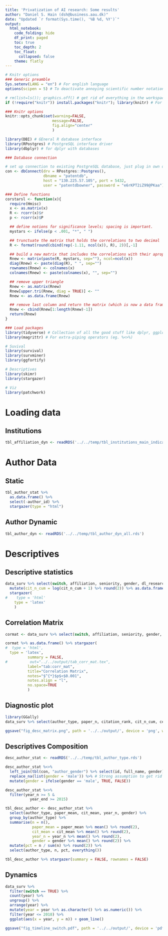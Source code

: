 ```yaml
---
title: 'Privatization of AI research: Some results'
author: "Daniel S. Hain (dsh@business.aau.dk)"
date: "Updated `r format(Sys.time(), '%B %d, %Y')`"
output:
  html_notebook:
    code_folding: hide
    df_print: paged
    toc: true
    toc_depth: 2
    toc_float:
      collapsed: false
    theme: flatly
---
```


```r
# Knitr options
### Generic preamble
Sys.setenv(LANG = "en") # For english language
options(scipen = 5) # To deactivate annoying scientific number notation

# rm(list=ls()); graphics.off() # get rid of everything in the workspace
if (!require("knitr")) install.packages("knitr"); library(knitr) # For display of the markdown

### Knitr options
knitr::opts_chunk$set(warning=FALSE,
                     message=FALSE,
                     fig.align="center"
                     )

library(DBI) # GEneral R database interface
library(RPostgres) # PostgreSQL interface driver
library(dbplyr) # for dplyr with databases

### Database connection

# set up connection to existing PostgreSQL database, just plug in own details
con <- dbConnect(drv = RPostgres::Postgres(), 
                 dbname = "patentdb",
                 host = "130.225.57.105", port = 5432,
                 user = "patentdbowner", password = "e6rKPT2iZ99@PKaa")

### Define functions
corstarsl <- function(x){
  require(Hmisc)
  x <- as.matrix(x)
  R <- rcorr(x)$r
  p <- rcorr(x)$P

  ## define notions for significance levels; spacing is important.
  mystars <- ifelse(p < .001, "*", " ")

  ## trunctuate the matrix that holds the correlations to two decimal
  R <- format(round(cbind(rep(-1.11, ncol(x)), R), 2))[,-1]

  ## build a new matrix that includes the correlations with their apropriate stars
  Rnew <- matrix(paste(R, mystars, sep=""), ncol=ncol(x))
  diag(Rnew) <- paste(diag(R), " ", sep="")
  rownames(Rnew) <- colnames(x)
  colnames(Rnew) <- paste(colnames(x), "", sep="")

  ## remove upper triangle
  Rnew <- as.matrix(Rnew)
  Rnew[upper.tri(Rnew, diag = TRUE)] <- ""
  Rnew <- as.data.frame(Rnew)

  ## remove last column and return the matrix (which is now a data frame)
  Rnew <- cbind(Rnew[1:length(Rnew)-1])
  return(Rnew)
}
```



```r
### Load packages
library(tidyverse) # Collection of all the good stuff like dplyr, ggplot2 ect.
library(magrittr) # For extra-piping operators (eg. %<>%)

# Suvival
library(survival)
library(survminer)
library(ggfortify)

# Descriptives
library(skimr)
library(stargazer)

# Viz
library(patchwork)
```

# Loading data

## Institutions

```r
tbl_affiliation_dyn <- readRDS('../../temp/tbl_institutions_main_indicators.rds')
```


# Author Data

## Static


```r
tbl_author_stat %>% 
  as.data.frame() %>%
  select(-author_id) %>%
  stargazer(type = "html")
```

## Author Dynamic

```r
tbl_author_dyn <- readRDS('../../temp/tbl_author_dyn_all.rds')
```







# Descriptives

## Descriptive statistics

```r
data_surv %>% select(switch, affiliation, seniority, gender, dl_researcher, paper_n, citation_rank, cit_n_cum, cent_dgr, cent_dgr_ind) %>%
  mutate(cit_n_cum = log(cit_n_cum + 1) %>% round(2)) %>% as.data.frame() %>% 
  stargazer(
#    type = 'html'
    type = 'latex'
    )
```

## Correlation Matrix

```r
cormat <- data_surv %>% select(switch, affiliation, seniority, gender, dl_researcher, paper_n, citation_rank, cit_n_cum, cent_dgr, cent_dgr_ind) %>% corstarsl()
```

```r
cormat %>% as.data.frame() %>% stargazer(
#  type = 'html',
  type = 'latex',
          summary = FALSE,
#          out="../../output/tab_corr_mat.tex",
          label="tab:corr_mat",
          title="Correlation Matrix",
          notes="$^{*}$p$<$0.001",
          notes.align = "l",
          no.space=TRUE
          )
```

## Diagnostic plot

```r
library(GGally)
data_surv %>% select(author_type, paper_n, citation_rank, cit_n_cum, cent_dgr, cent_dgr_ind) %>% ggpairs(aes(alpha = 0.3,), ggtheme = theme_gray())  

ggsave("fig_desc_matrix.png", path = '../../output/', device = 'png', width = 15, height = 15)
```



## Descriptives Composition

```r
desc_author_stat <- readRDS('../../temp/tbl_author_type.rds')
```

```r
desc_author_stat %<>% 
  left_join(tbl(con, "author_gender") %>% select(id, full_name, gender), by = c('author_id' = 'id'), copy = TRUE) %>%
  replace_na(list(gender = 'male')) %>% # Strong assumption to get rid of NAs
  mutate(gender = ifelse(gender == 'male', TRUE, FALSE))
```

```r
desc_author_stat %<>%
  filter(year_n >= 5 &
           year_end >= 2015) 
```


           
```r
tbl_desc_author <- desc_author_stat %>%
  select(author_type, paper_mean, cit_mean, year_n, gender) %>%
  group_by(author_type) %>%
  summarise(n = n(),
            paper_mean = paper_mean %>% mean() %>% round(2),
            cit_mean = cit_mean %>% mean() %>% round(2),
            year_n = year_n %>% mean() %>% round(2),
            gender = gender %>% mean() %>% round(2)) %>%
  mutate(pct = n / sum(n) %>% round(2)) %>%
  select(author_type, n, pct, everything())
```

```r
tbl_desc_author %>% stargazer(summary = FALSE, rownames = FALSE)
```

## Dynamics

```r
data_surv %>% 
  filter(switch == TRUE) %>% 
  count(year) %>%
  ungroup() %>%
  arrange(year) %>%
  mutate(year = year %>% as.character() %>% as.numeric()) %>%
  filter(year <= 2018) %>%
  ggplot(aes(x = year, y = n)) + geom_line()

ggsave("fig_timeline_switch.pdf", path = '../../output/', device = 'pdf', width = 10, height = 5)
```




